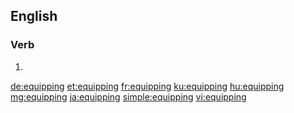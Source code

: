 ==English==

===Verb===
{{head|en|present participle}}

# {{present participle of|equip|lang=en}}

[[de:equipping]]
[[et:equipping]]
[[fr:equipping]]
[[ku:equipping]]
[[hu:equipping]]
[[mg:equipping]]
[[ja:equipping]]
[[simple:equipping]]
[[vi:equipping]]